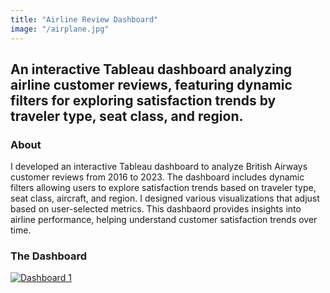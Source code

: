 ```yaml
---
title: "Airline Review Dashboard"
image: "/airplane.jpg"
---
```

An interactive Tableau dashboard analyzing airline customer reviews, featuring dynamic filters for exploring satisfaction trends by traveler type, seat class, and region.
---

### About

I developed an interactive Tableau dashboard to analyze British Airways customer reviews from 2016 to 2023. The dashboard includes dynamic filters allowing users to explore satisfaction trends based on traveler type, seat class, aircraft, and region. I designed various visualizations that adjust based on user-selected metrics. This dashbaord provides insights into airline performance, helping understand customer satisfaction trends over time.

### The Dashboard

```{=html}
<div class='tableauPlaceholder' id='viz1741939525771' style='position: relative'><noscript><a href='#'><img alt='Dashboard 1 ' src='https:&#47;&#47;public.tableau.com&#47;static&#47;images&#47;Br&#47;BritishAirways_17282684393200&#47;Dashboard1&#47;1_rss.png' style='border: none' /></a></noscript><object class='tableauViz' style='display:none;'><param name='host_url' value='https%3A%2F%2Fpublic.tableau.com%2F' /> <param name='embed_code_version' value='3' /> <param name='site_root' value='' /><param name='name' value='BritishAirways_17282684393200&#47;Dashboard1' /><param name='tabs' value='no' /><param name='toolbar' value='yes' /><param name='static_image' value='https:&#47;&#47;public.tableau.com&#47;static&#47;images&#47;Br&#47;BritishAirways_17282684393200&#47;Dashboard1&#47;1.png' /> <param name='animate_transition' value='yes' /><param name='display_static_image' value='yes' /><param name='display_spinner' value='yes' /><param name='display_overlay' value='yes' /><param name='display_count' value='yes' /><param name='language' value='en-US' /></object></div> <script type='text/javascript'> var divElement = document.getElementById('viz1741939525771'); var vizElement = divElement.getElementsByTagName('object')[0]; if ( divElement.offsetWidth > 800 ) { vizElement.style.width='1200px';vizElement.style.height='727px';} else if ( divElement.offsetWidth > 500 ) { vizElement.style.width='1200px';vizElement.style.height='727px';} else { vizElement.style.width='100%';vizElement.style.height='1427px';} var scriptElement = document.createElement('script'); scriptElement.src = 'https://public.tableau.com/javascripts/api/viz_v1.js'; vizElement.parentNode.insertBefore(scriptElement, vizElement); </script>
```
